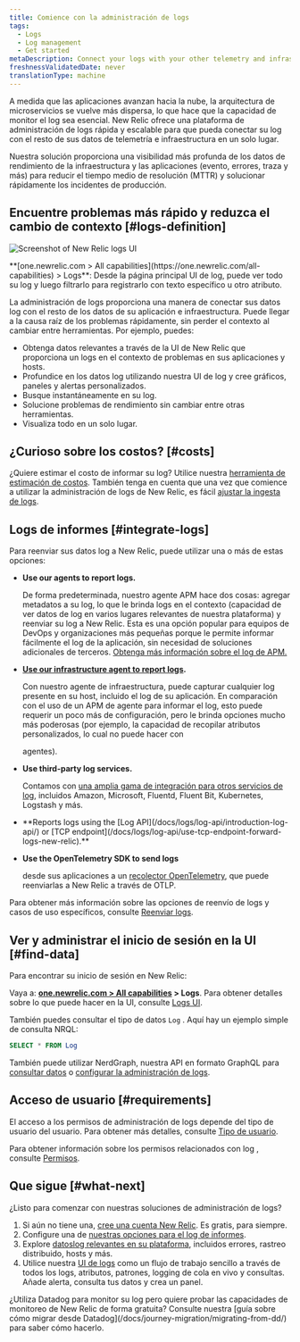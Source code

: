```yaml
---
title: Comience con la administración de logs
tags:
  - Logs
  - Log management
  - Get started
metaDescription: Connect your logs with your other telemetry and infrastructure data with the log management capabilities in New Relic.
freshnessValidatedDate: never
translationType: machine
---
```



A medida que las aplicaciones avanzan hacia la nube, la arquitectura de microservicios se vuelve más dispersa, lo que hace que la capacidad de monitor el log sea esencial. New Relic ofrece una plataforma de administración de logs rápida y escalable para que pueda conectar su log con el resto de sus datos de telemetría e infraestructura en un solo lugar.

Nuestra solución <InlinePopover type="logs"/>proporciona una visibilidad más profunda de los datos de rendimiento de la infraestructura y las aplicaciones (evento, errores, traza y más) para reducir el tiempo medio de resolución (MTTR) y solucionar rápidamente los incidentes de producción.

## Encuentre problemas más rápido y reduzca el cambio de contexto [#logs-definition]

<img
  title="Screenshot of New Relic logs UI"
  alt="Screenshot of New Relic logs UI"
  src={logsMainLogsUi}
/>

<figcaption>
  <DNT>**[one.newrelic.com > All capabilities](https://one.newrelic.com/all-capabilities) > Logs**</DNT>: Desde la página principal UI de log, puede ver todo su log y luego filtrarlo para registrarlo con texto específico u otro atributo.
</figcaption>

La administración de logs proporciona una manera de conectar sus datos log con el resto de los datos de su aplicación e infraestructura. Puede llegar a la causa raíz de los problemas rápidamente, sin perder el contexto al cambiar entre herramientas. Por ejemplo, puedes:

* Obtenga datos relevantes a través de la UI de New Relic que proporciona un logs en el contexto de problemas en sus aplicaciones y hosts.
* Profundice en los datos log utilizando nuestra UI de log y cree gráficos, paneles y alertas personalizados.
* Busque instantáneamente en su log.
* Solucione problemas de rendimiento sin cambiar entre otras herramientas.
* Visualiza todo en un solo lugar.

## ¿Curioso sobre los costos? [#costs]

¿Quiere estimar el costo de informar su log? Utilice nuestra [herramienta de estimación de costos](https://newrelic.com/blog/nerdlog/estimate-data-cost). También tenga en cuenta que una vez que comience a utilizar la administración de logs de New Relic, es fácil [ajustar la ingesta de logs](/docs/data-apis/manage-data/manage-data-coming-new-relic).

## Logs de informes [#integrate-logs]

Para reenviar sus datos log a New Relic, puede utilizar una o más de estas opciones:

* <DNT>**Use our <InlinePopover type="apm"/>agents to report logs.**</DNT>

  De forma predeterminada, nuestro agente APM hace dos cosas: agregar metadatos a su log, lo que le brinda logs en el contexto (capacidad de ver datos de log en varios lugares relevantes de nuestra plataforma) y reenviar su log a New Relic. Esta es una opción popular para equipos de DevOps y organizaciones más pequeñas porque le permite informar fácilmente el log de la aplicación, sin necesidad de soluciones adicionales de terceros. [Obtenga más información sobre el log de APM.](/docs/apm/new-relic-apm/getting-started/get-started-logs-context)

* <DNT>**[Use our infrastructure agent to report logs](/docs/logs/forward-logs/forward-your-logs-using-infrastructure-agent).**</DNT>

  Con nuestro agente de infraestructura, puede capturar cualquier log presente en su host, incluido el log de su aplicación. En comparación con el uso de un APM de agente para informar el log, esto puede requerir un poco más de configuración, pero le brinda opciones mucho más poderosas (por ejemplo, la capacidad de recopilar atributos personalizados, lo cual no puede hacer con

  <InlinePopover type="apm"/>

  agentes).

* <DNT>**Use third-party log services.**</DNT>

  Contamos con [una amplia gama de integración para otros servicios de log](/docs/logs/forward-logs/enable-log-management-new-relic), incluidos Amazon, Microsoft, Fluentd, Fluent Bit, Kubernetes, Logstash y más.

* <DNT>
    **Reports logs using the [Log API](/docs/logs/log-api/introduction-log-api/) or [TCP endpoint](/docs/logs/log-api/use-tcp-endpoint-forward-logs-new-relic).**
  </DNT>

* <DNT>**Use the OpenTelemetry SDK to send logs**</DNT>

  desde sus aplicaciones a un [recolector OpenTelemetry](/docs/more-integrations/open-source-telemetry-integrations/opentelemetry/best-practices/opentelemetry-best-practices-logs), que puede reenviarlas a New Relic a través de OTLP.

Para obtener más información sobre las opciones de reenvío de logs y casos de uso específicos, consulte [Reenviar logs](/docs/logs/forward-logs/enable-log-management-new-relic).

## Ver y administrar el inicio de sesión en la UI [#find-data]

Para encontrar su inicio de sesión en New Relic:

Vaya a: <DNT>**[one.newrelic.com > All capabilities](https://one.newrelic.com/all-capabilities) > Logs**</DNT>. Para obtener detalles sobre lo que puede hacer en la UI, consulte [Logs UI](/docs/logs/ui-data/use-logs-ui).

También puedes consultar el tipo de datos `Log` . Aquí hay un ejemplo simple de consulta NRQL:

```sql
SELECT * FROM Log
```

También puede utilizar NerdGraph, nuestra API en formato GraphQL para [consultar datos](/docs/apis/nerdgraph/examples/nerdgraph-nrql-tutorial) o [configurar la administración de logs](/docs/apis/nerdgraph/examples/nerdgraph-log-parsing-rules-tutorial).

## Acceso de usuario [#requirements]

El acceso a los permisos de administración de logs depende del tipo de usuario del usuario. Para obtener más detalles, consulte [Tipo de usuario](/docs/accounts/accounts-billing/new-relic-one-user-management/user-type#user-type-capabilities).

Para obtener información sobre los permisos relacionados con log , consulte [Permisos](/docs/accounts/accounts-billing/new-relic-one-user-management/user-permissions#logs).

## Que sigue [#what-next]

¿Listo para comenzar con nuestras soluciones de administración de logs?

1. Si aún no tiene una, [cree una cuenta New Relic](https://newrelic.com/signup). Es gratis, para siempre.
2. Configure una de [nuestras opciones para el log de informes](#integrate-logs).
3. Explore [datoslog relevantes en su plataforma](/docs/apm/new-relic-apm/getting-started/get-started-logs-context#response-time-example), incluidos errores, rastreo distribuido, hosts y más.
4. Utilice nuestra [UI de logs](/docs/logs/ui-data/use-logs-ui) como un flujo de trabajo sencillo a través de todos los logs, atributos, patrones, logging de cola en vivo y consultas. Añade alerta, consulta tus datos y crea un panel.

<Callout variant="tip">
  ¿Utiliza Datadog para monitor su log pero quiere probar las capacidades de monitoreo de New Relic de forma gratuita? Consulte nuestra [guía sobre cómo migrar desde Datadog](/docs/journey-migration/migrating-from-dd/) para saber cómo hacerlo.
</Callout>